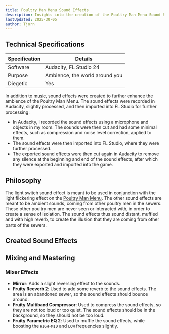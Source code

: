 ```yaml
---
title: Poultry Man Menu Sound Effects
description: Insights into the creation of the Poultry Man Menu Sound Effects
lastUpdated: 2025-30-05
author: Tjorn
---
```


## Technical Specifications

| Specification | Details                        |
| ------------- | ------------------------------ |
| Software      | Audacity, FL Studio 24         |
| Purpose       | Ambience, the world around you |
| Diegetic      | Yes                            |

In addition to [music](/fowl-play/art/music/poultry-man-menu/), sound effects were created to further enhance the ambience of the Poultry Man Menu. The sound effects were recorded in Audacity, slightly processed, and then imported into FL Studio for further processing:

- In Audacity, I recorded the sound effects using a microphone and objects in my room. The sounds were then cut and had some minimal effects, such as compression and noise level correction, applied to them.
- The sound effects were then imported into FL Studio, where they were further processed.
- The exported sound effects were then cut again in Audacity to remove any silence at the beginning and end of the sound effects, after which they were exported and imported into the game.

## Philosophy

The light switch sound effect is meant to be used in conjunction with the light flickering effect on the [Poultry Man Menu](/fowl-play/gameplay/user-interface/poultry-man).
The other sound effects are meant to be ambient sounds, coming from other poultry men in the sewers. These other poultry men are never seen or interacted with, in order to create a sense of isolation. The sound effects thus sound distant, muffled and with high reverb, to create the illusion that they are coming from other parts of the sewers.

## Created Sound Effects

<AudioPlayer 
	src="/sfx/poultry-man-menu/mouth_wind.mp3"
	title="mouth_wind"
	description="Breathing into the microphone, as additional air sounds."
/>

<AudioPlayer 
	src="/sfx/poultry-man-menu/falling.mp3"
	title="Falling"
	description="Sound of a bottle falling on the table."
/>

<AudioPlayer 
	src="/sfx/poultry-man-menu/typing.mp3"
	title="Typing"
	description="Sound of typing on a keyboard."
/>

<AudioPlayer 
	src="/sfx/poultry-man-menu/cranckle.mp3"
	title="Cranckle"
	description="Sound of a plastic bag being crunched."
/>

<AudioPlayer 
	src="/sfx/poultry-man-menu/snort.mp3"
	title="Snort"
	description="Sound of clearing a nose."
/>

<AudioPlayer 
	src="/sfx/poultry-man-menu/light_switch.ogg"
	title="Light switch on and off"
	description="Sound of a light switch being turned on and off. Meant to be used in conjunction with the light flickering effect on the Poultry Man Menu."
/>

## Mixing and Mastering

### Mixer Effects

- **Mirror**: Adds a slight reversing effect to the sounds.
- **Fruity Reeverb 2**: Used to add some reverb to the sound effects. The area is an abandoned sewer, so the sound effects should bounce around.
- **Fruity Multiband Compressor**: Used to compress the sound effects, so they are not too loud or too quiet. The sound effects should be in the background, so they should not be too loud.
- **Fruity Parametric EQ 2**: Used to muffle the sound effects, while boosting the `HIGH-MID` and `LOW` frequencies slightly.
